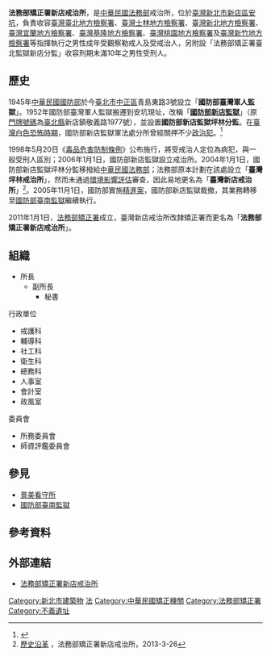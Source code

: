 {{coord|24|57|32|N|121|31|24|E|display=title}}
{{中華民國政府部門基礎資訊
|部門名稱       = 法務部矯正署新店戒治所
|外文名稱       = Sindian Drug Abuser Treatment Center<br>AOC, MOJ
|外文語言       = 英語
|部門標誌       = ROC Agency of Corrections Emblem.svg
|部門標誌名稱   = 法務部矯正署署徽
|代表圖像       = 
|代表圖像名稱   = 
|首長職銜       = 所長
|首長姓名       = 鄭義騰
|副首長職銜     = 副所長
|副首長姓名     = 陳長木
|秘書長職銜     = 秘書生
|秘書長姓名     = 莊金生
|任命者姓名     = [[中華民國法務部|法務部部長]]
|官員任期       = 無任期保障
|機關類型       = 
|所屬部門       = [[法務部矯正署|法務部矯正署]]
|員額           = 151人
|年度預算額     = 約[[新台幣|新台幣]]1.54億元（2013年）
|授權法源       = 
|成立日期       = 2004年1月1日
|前身機關       = 2004年 臺灣坪林戒治所<br>2006年 臺灣新店戒治所
|解散日期       = 
|後繼機關       = 
|內部單位       = 5科、4室
|附屬機關       = 
|任務編組       = 
|地址           = [[新北市|新北市]][[新店區|新店區]]莒光路42號
|電話           = +886 4 2385-3880
|網站           = [http://www.sdb.moj.gov.tw/ www.sdb.moj.gov.tw/]
|備註           = 
}}

{{无来源章节}}
'''法務部矯正署新店戒治所'''，是[[中華民國法務部|中華民國法務部]]戒治所，位於[[臺灣|臺灣]][[新北市|新北市]][[新店區|新店區]][[安坑|安坑]]，負責收容[[臺灣臺北地方檢察署|臺灣臺北地方檢察署]]、[[臺灣士林地方檢察署|臺灣士林地方檢察署]]、[[臺灣新北地方檢察署|臺灣新北地方檢察署]]、[[臺灣宜蘭地方檢察署|臺灣宜蘭地方檢察署]]、[[臺灣基隆地方檢察署|臺灣基隆地方檢察署]]、[[臺灣桃園地方檢察署|臺灣桃園地方檢察署]]及[[臺灣新竹地方檢察署|臺灣新竹地方檢察署]]等指揮執行之男性成年受觀察勒戒人及受戒治人，另附設「法務部矯正署臺北監獄新店分監」收容刑期未滿10年之男性受刑人。

==歷史==
1945年[[中華民國國防部|中華民國國防部]]於今[[臺北市|臺北市]][[中正區_(台北市)|中正區]]青島東路3號設立「'''國防部臺灣軍人監獄'''」。1952年國防部臺灣軍人監獄搬遷到安坑現址，改稱「'''[[國防部新店監獄|國防部新店監獄]]'''」（原[[門牌號碼|門牌號碼]]為[[臺北縣|臺北縣]]新店鎮敬義路1977號），並設置'''國防部新店監獄坪林分監'''。在[[臺灣白色恐怖時期|臺灣白色恐怖時期]]，國防部新店監獄軍法處分所曾經關押不少[[政治犯|政治犯]]。<ref>{{Cite news|url=http://www.newtaiwan.com.tw/bulletinview.jsp?bulletinid=76697|title=軍監人間地獄 恐怖更甚綠島|language=zh-tw|author=李禎祥|newspaper=《[[新台灣新聞週刊|新台灣新聞週刊]]》第623期|date=2008-02-27|accessdate=2013-03-26|deadurl=yes|archiveurl=https://web.archive.org/web/20130822211408/http://www.newtaiwan.com.tw/bulletinview.jsp?bulletinid=76697|archivedate=2013-08-22}}</ref>

1998年5月20日《[[毒品危害防制條例|毒品危害防制條例]]》公布施行，將受戒治人定位為病犯，與一般受刑人區別；2006年1月1日，國防部新店監獄設立戒治所。2004年1月1日，國防部新店監獄坪林分監移撥給[[中華民國法務部|中華民國法務部]]；法務部原本計劃在該處設立「'''臺灣坪林戒治所'''」，然而未通過[[環境影響評估|環境影響評估]]審查，因此易地更名為「'''臺灣新店戒治所'''」<ref>[http://www.sdb.moj.gov.tw/ct.asp?xItem=46284&CtNode=14325&mp=192 歷史沿革] {{Wayback|url=http://www.sdb.moj.gov.tw/ct.asp?xItem=46284&CtNode=14325&mp=192 |date=20160305023159 }}，法務部矯正署新店戒治所，2013-3-26</ref>。2005年11月1日，國防部實施[[精進案|精進案]]，國防部新店監獄裁撤，其業務轉移至[[國防部臺南監獄|國防部臺南監獄]]繼續執行。

2011年1月1日，[[法務部矯正署|法務部矯正署]]成立，臺灣新店戒治所改隸矯正署而更名為「'''法務部矯正署新店戒治所'''」。

==組織==
{{无来源章节}}
*所長
**副所長
***秘書

;行政單位
*戒護科
*輔導科
*社工科
*衛生科
*總務科
*人事室
*會計室
*政風室

;委員會
*所務委員會
*師資評鑑委員會

==參見==
* [[景美看守所|景美看守所]]
* [[國防部臺南監獄|國防部臺南監獄]]

==參考資料==
{{reflist}}

==外部連結==
* [http://www.sdb.moj.gov.tw/ 法務部矯正署新店戒治所] {{Wayback|url=http://www.sdb.moj.gov.tw/ |date=20211112220406 }}

{{法務部矯正署}}
{{不義遺址}}
{{Authority control}}

[[Category:新北市建築物|Category:新北市建築物]]
[[Category:新北市新店區的政府機關|法]]
[[Category:中華民國矯正機關|Category:中華民國矯正機關]]
[[Category:法務部矯正署|Category:法務部矯正署]]
[[Category:不義遺址|Category:不義遺址]]